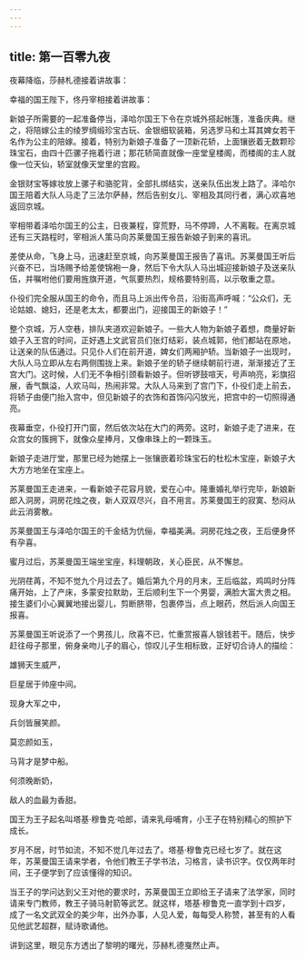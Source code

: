 ```yaml
---
---
---
```

title: 第一百零九夜
---






夜幕降临，莎赫札德接着讲故事：





幸福的国王陛下，佟丹宰相接着讲故事：

新娘子所需要的一起准备停当，泽哈尔国王下令在京城外搭起帐篷，准备庆典。继之，将陪嫁公主的绫罗绸缎珍宝古玩、金银细软装箱，另选罗马和土耳其婢女若干名作为公主的陪嫁。接着，特别为新娘子准备了一顶新花轿，上面镶嵌着无数颗珍珠宝石，由四十匹骡子拖着行进；那花轿简直就像一座堂皇楼阁，而楼阁的主人就像一位天仙，轿室就像天堂里的宫殿。

金银财宝等嫁妆放上骡子和骆驼背，全部扎绑结实，送亲队伍出发上路了。泽哈尔国王陪着大队人马走了三法尔萨赫，然后告别女儿、宰相及其同行者，满心欢喜地返回京城。

宰相带着泽哈尔国王的公主，日夜兼程，穿荒野，马不停蹄，人不离鞍。在离京城还有三天路程时，宰相派人策马向苏莱曼国王报告新娘子到来的喜讯。

差使从命，飞身上马，迅速赶至京城，向苏莱曼国王报告了喜讯。苏莱曼国王听后兴奋不已，当场赐予给差使锦袍一身，然后下令大队人马出城迎接新娘子及送亲队伍，并嘱咐他们要用旌旗开道，气氛要热烈，规格要特别高，以示敬重之意。

仆役们完全服从国王的命令，而且马上派出传令员，沿街高声呼喊：“公众们，无论姑娘、媳妇，还是老太太，都要出门，迎接国王的新娘子！”

整个京城，万人空巷，排队夹道欢迎新娘子。一些大人物为新娘子着想，商量好新娘子入王宫的时间，正好遇上文武官员们张灯结彩，装点城郭，他们都站在原地，让送亲的队伍通过。只见仆人们在前开道，婢女们两厢护轿。当新娘子一出现时，大队人马立即从左右两侧围拢上来。新娘子坐的轿子继续朝前行进，渐渐接近了王宫大门。这时候，人们无不争相引颈看新娘子。但听锣鼓喧天，号声响亮，彩旗招展，香气飘溢，人欢马叫，热闹非常。大队人马来到了宫门下，仆役们走上前去，将轿子由便门抬入宫中，但见新娘子的衣饰和首饰闪闪放光，把宫中的一切照得通亮。

夜幕垂空，仆役打开门窗，然后依次站在大门的两旁。这时，新娘子走了进来，在众宫女的簇拥下，就像众星捧月，又像串珠上的一颗珠玉。

新娘子走进厅堂，那里已经为她摆上一张镶嵌着珍珠宝石的杜松木宝座，新娘子大大方方地坐在宝座上。

苏莱曼国王走进来，一看新娘子花容月貌，爱在心中。隆重婚礼举行完毕，新娘新郎入洞房，洞房花烛之夜，新人双双尽兴，自不用言。苏莱曼国王的寂寞、愁闷从此云消雾散。

苏莱曼国王与泽哈尔国王的千金结为伉俪，幸福美满。洞房花烛之夜，王后便身怀有孕喜。

蜜月过后，苏莱曼国王端坐宝座，料理朝政，关心臣民，从不懈怠。

光阴荏苒，不知不觉九个月过去了。婚后第九个月的月末，王后临盆，鸡鸣时分阵痛开始，上了产床，多蒙安拉默助，王后顺利生下一个男婴，满脸大富大贵之相。接生婆们小心翼翼地接出婴儿，剪断脐带，包裹停当，点上眼药，然后派人向国王报喜。

苏莱曼国王听说添了一个男孩儿，欣喜不已，忙重赏报喜人银钱若干。随后，快步赶往母子那里，俯身亲吻儿子的眉心，惊叹儿子生相标致，正好切合诗人的描绘：


雄狮天生威严，

巨星居于帅座中间。

现身大军之中，

兵剑皆展笑颜。

莫恋颜如玉，

马背才是梦中船。

何须晚断奶，

敌人的血最为香甜。



国王为王子起名叫塔基·穆鲁克·哈郎，请来乳母哺育，小王子在特别精心的照护下成长。

岁月不居，时节如流，不知不觉几年过去了。塔基·穆鲁克已经七岁了。就在这年，苏莱曼国王请来学者，令他们教王子学书法，习格言，读书识字。仅仅两年时间，王子便学到了应该懂得的知识。

当王子的学问达到父王对他的要求时，苏莱曼国王立即给王子请来了法学家，同时请来专门教师，教王子骑马射箭等武艺。就这样，塔基·穆鲁克一直学到十四岁，成了一名文武双全的美少年，出外办事，人见人爱，每每受人称赞，甚至有的人看见他武艺超群，赋诗歌诵他。





讲到这里，眼见东方透出了黎明的曙光，莎赫札德戛然止声。